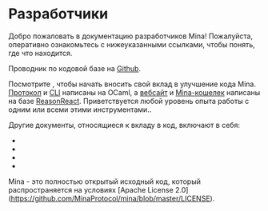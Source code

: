 
# Разработчики

Добро пожаловать в документацию разработчиков Mina! Пожалуйста, оперативно ознакомьтесь с нижеуказанными ссылками, чтобы понять, где что находится.

Проводник по кодовой базе на [Github](https://github.com/MinaProtocol/mina).

Посмотрите <DocLink copy="руководство по содействию" url="/developers/contributing" />, чтобы начать вносить свой вклад в улучшение кода Mina. [Протокол](https://github.com/MinaProtocol/mina/tree/master/src) и [CLI](https://github.com/MinaProtocol/mina/tree/master/src/app/cli) написаны на OCaml, а [вебсайт](https://github.com/MinaProtocol/mina/tree/master/frontend/website) и [Mina-кошелек](https://github.com/MinaProtocol/mina/tree/master/frontend/wallet) написаны на базе [ReasonReact](https://reasonml.github.io/reason-react/). Приветствуется любой уровень опыта работы с одним или всеми этими инструментами..

Другие документы, относящиеся к вкладу в код, включают в себя:

- <DocLink copy="Руководство по стилю" url="/developers/style-guide" />
- <DocLink
    copy="Руководящие принципы пересмотра кода"
    url="/developers/code-reviews"
  />
- <DocLink copy="Структуру репозитория" url="/developers/directory-structure" />
- <DocLink copy="Информацию про BIP44" url="/developers/bip44-information" />

Mina - это полностью открытый исходный код, который распространяется на условиях [Apache License 2.0] (https://github.com/MinaProtocol/mina/blob/master/LICENSE).
